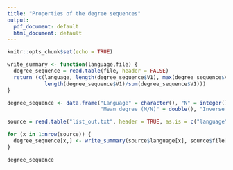 ```yaml
---
title: "Properties of the degree sequences"
output:
  pdf_document: default
  html_document: default
---
```


```r
knitr::opts_chunk$set(echo = TRUE)
```


```r

write_summary <- function(language,file) {
  degree_sequence = read.table(file, header = FALSE)
  return (c(language, length(degree_sequence$V1), max(degree_sequence$V1), sum(degree_sequence$V1)/length(degree_sequence$V1),
            length(degree_sequence$V1)/sum(degree_sequence$V1)))
}

degree_sequence <- data.frame("Language" = character(), "N" = integer(), "Max degree" = double(),
                              "Mean degree (M/N)" = double(), "Inverse mean degree (N/M)" = double(), check.names = FALSE)

source = read.table("list_out.txt", header = TRUE, as.is = c("language","file"))

for (x in 1:nrow(source)) {
  degree_sequence[x,] <- write_summary(source$language[x], source$file[x])
}

degree_sequence
```

